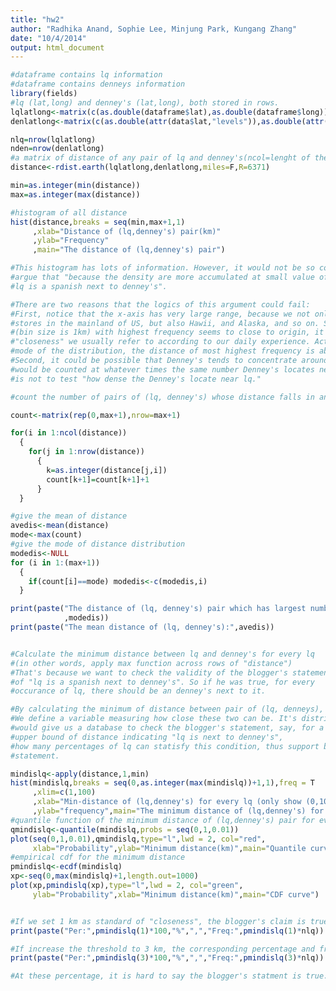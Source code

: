 ```yaml
---
title: "hw2"
author: "Radhika Anand, Sophie Lee, Minjung Park, Kungang Zhang"
date: "10/4/2014"
output: html_document
---
```



```r

#dataframe contains lq information
#dataframe contains denneys information
library(fields)
#lq (lat,long) and denney's (lat,long), both stored in rows.
lqlatlong<-matrix(c(as.double(dataframe$lat),as.double(dataframe$long)),ncol=2)
denlatlong<-matrix(c(as.double(attr(data$lat,"levels")),as.double(attr(data$long,"levels"))),ncol=2)

nlq=nrow(lqlatlong)
nden=nrow(denlatlong)
#a matrix of distance of any pair of lq and denney's(ncol=lenght of the second input data)
distance<-rdist.earth(lqlatlong,denlatlong,miles=F,R=6371)

min=as.integer(min(distance))
max=as.integer(max(distance))

#histogram of all distance
hist(distance,breaks = seq(min,max+1,1)
     ,xlab="Distance of (lq,denney's) pair(km)"
     ,ylab="Frequency"
     ,main="The distance of (lq,denney's) pair")

#This histogram has lots of information. However, it would not be so convincing if we
#argue that "because the density are more accumulated at small value of distance, so that
#lq is a spanish next to denney's".

#There are two reasons that the logics of this argument could fail:
#First, notice that the x-axis has very large range, because we not only include those 
#stores in the mainland of US, but also Hawii, and Alaska, and so on. So, even through the distance
#(bin size is 1km) with highest frequency seems to close to origin, it may not correspond to the 
#"closeness" we usually refer to according to our daily experience. Actually, by calculating the 
#mode of the distribution, the distance of most highest frequency is about: (225 km)
#Second, it could be possible that Denney's tends to concentrate around lq, so that the distance
#would be counted at whatever times the same number Denney's locates near that lq, but our objective
#is not to test "how dense the Denney's locate near lq." 

#count the number of pairs of (lq, denney's) whose distance falls in an interval of mile

count<-matrix(rep(0,max+1),nrow=max+1)

for(i in 1:ncol(distance))
  {
    for(j in 1:nrow(distance))
      {
        k=as.integer(distance[j,i])
        count[k+1]=count[k+1]+1
      }
  }

#give the mean of distance
avedis<-mean(distance)
mode<-max(count)
#give the mode of distance distribution
modedis<-NULL
for (i in 1:(max+1))
  {
    if(count[i]==mode) modedis<-c(modedis,i)
  }

print(paste("The distance of (lq, denney's) pair which has largest number (precise to integer of kilograms):"
            ,modedis))
print(paste("The mean distance of (lq, denney's):",avedis))


#Calculate the minimum distance between lq and denney's for every lq 
#(in other words, apply max function across rows of "distance")
#That's because we want to check the validity of the blogger's statement
#of "lq is a spanish next to denney's". So if he was true, for every
#occurance of lq, there should be an denney's next to it.

#By calculating the minimum of distance between pair of (lq, denneys), 
#We define a variable measuring how close these two can be. It's distribution
#would give us a database to check the blogger's statement, say, for a given
#upper bound of distance indicating "lq is next to denney's", 
#how many percentages of lq can statisfy this condition, thus support blogger's
#statement. 

mindislq<-apply(distance,1,min)
hist(mindislq,breaks = seq(0,as.integer(max(mindislq))+1,1),freq = T
     ,xlim=c(1,100)
     ,xlab="Min-distance of (lq,denney's) for every lq (only show (0,100))(km)"
     ,ylab="frequency",main="The minimum distance of (lq,denney's) for every lq")
#quantile function of the minimum distance of (lq,denney's) pair for every lq
qmindislq<-quantile(mindislq,probs = seq(0,1,0.01))
plot(seq(0,1,0.01),qmindislq,type="l",lwd = 2, col="red",
     xlab="Probability",ylab="Minimum distance(km)",main="Quantile curve")
#empirical cdf for the minimum distance
pmindislq<-ecdf(mindislq)
xp<-seq(0,max(mindislq)+1,length.out=1000)
plot(xp,pmindislq(xp),type="l",lwd = 2, col="green",
     ylab="Probability",xlab="Minimum distance(km)",main="CDF curve")


#If we set 1 km as standard of "closeness", the blogger's claim is true at below percentage and frequency:
print(paste("Per:",pmindislq(1)*100,"%",",","Freq:",pmindislq(1)*nlq))

#If increase the threshold to 3 km, the corresponding percentage and frequency:
print(paste("Per:",pmindislq(3)*100,"%",",","Freq:",pmindislq(3)*nlq))

#At these percentage, it is hard to say the blogger's statment is true.


```

